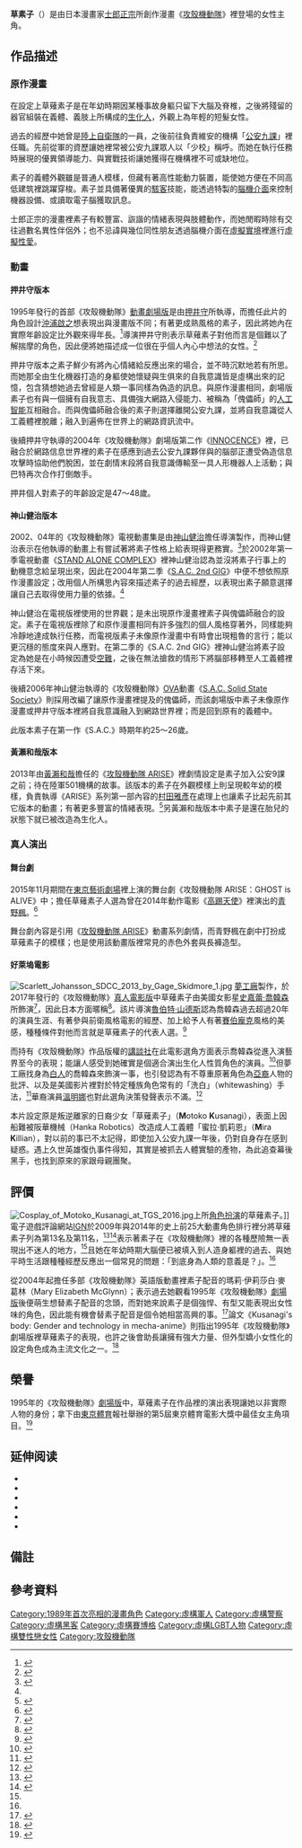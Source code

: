{{noteTA
|1=zh-cn:黑客; zh-hk:黑客; zh-mo:黑客; zh-sg:黑客; zh-tw:駭客
|2=zh-cn:网络; zh-hk:網絡; zh-mo:網絡; zh-sg:网络; zh-tw:網路
|3=zh-cn:无罪; zh-hk:無邪; zh-mo:無邪; zh-sg:无罪; zh-tw:INNOCENCE
|4=zh-cn:斯嘉丽·约翰逊; zh-hk:施嘉莉·祖安遜; zh-mo:施嘉莉·祖安遜; zh-sg:斯嘉丽·约翰逊; zh-tw:史嘉蕾·喬韓森
|5=zh-cn:约翰逊; zh-hk:祖安遜; zh-mo:祖安遜; zh-sg:约翰逊; zh-tw:喬韓森
}}
{{Infobox animanga character
| colour         = #907daa
| colour text    = #f5f2f9
| name           = 草薙素子
| japanese       = 草薙 素子
| kana           = くさなぎ もとこ
| romaji         = Kusanagi Motoko
| series         = [[攻殼機動隊|攻殼機動隊]]系列
| image          = Kusanagi Motoko(Ghost in the Shell).JPG
| imagesize      = 200px
| caption        = 草薙素子在電視動畫《[[攻殼機動隊_S.A.C._Solid_State_Society|攻殼機動隊 S.A.C. Solid State Society]]》裡的外型
| creator        = [[士郎正宗|士郎正宗]]
| voiced by      = [[田中敦子|田中敦子]]{{small|（多數動畫、2017年電影）}}<br>[[坂本真綾|坂本真綾]]{{small|（幼年期（劇場版、TV版S.A.C.系列）、[[攻殼機動隊_ARISE|ARISE]]系列動畫）}}<br>[[鶴弘美|鶴弘美]]{{small|（[[PlayStation|PS]]版本電子遊戲）}}
| nickname       = 少校
| gender         = 女性
| species        = [[賽博格|生化人]]
| height         = 168公分 <ref>{{cite web |url=http://www.ntv.co.jp/kokaku-s/character/index.html |script-title=ja:キャラクター紹介 |work=[[日本電視台|日本電視台]] |accessdate=2016年6月2日 |archive-date=2016年4月9日 |archive-url=https://web.archive.org/web/20160409041103/http://www.ntv.co.jp/kokaku-s/character/index.html |dead-url=no }}</ref>
| occupation     = 情報機構[[公安九課|公安九課]]成員
| divider        = yes
| aux1 name      = 飾演者
| aux1           = [[田中敦子|田中敦子]]{{small|（劇場版、TV版S.A.C.系列、好萊塢電影配音）}}<br>[[坂本真綾|坂本真綾]]{{small|（幼年期（劇場版、TV版S.A.C.系列）、ARISE系列）}}<br>[[青野楓|青野楓]]{{small|（舞台劇）}}<br>[[史嘉蕾·喬韓森|史嘉蕾·喬韓森]]{{small|（[[攻殼機動隊_(2017年電影)|2017年電影]]）}}
}}

'''草{{Ruby|薙|-{zh-cn:tì;zh-tw:ㄊㄧˋ;zh-hk:tai3}-}}素子'''（{{lang-ja|草薙素子}}）是由日本漫畫家[[士郎正宗|士郎正宗]]所創作漫畫《[[攻殼機動隊|攻殼機動隊]]》裡登場的女性主角。

== 作品描述 ==
=== 原作漫畫 ===
在設定上草薙素子是在年幼時期因某種事故身軀只留下大腦及脊椎，之後將殘留的器官組裝在義體、義肢上所構成的[[賽博格|生化人]]，外觀上為年輕的短髮女性。

過去的經歷中她曾是[[陸上自衛隊|陸上自衛隊]]的一員，之後前往負責維安的機構「[[公安九課|公安九課]]」裡任職。先前從軍的資歷讓她裡常被公安九課眾人以「少校」稱呼。而她在執行任務時展現的優異領導能力、與實戰技術讓她獲得在機構裡不可或缺地位。

素子的義體外觀雖是普通人模樣，但藏有著高性能動力裝置，能使她方便在不同高低建筑裡跳躍穿梭。素子並具備著優異的[[駭客|駭客]]技能，能透過特製的[[腦機介面|腦機介面]]來控制機器設備、或讀取電子腦獲取訊息。

士郎正宗的漫畫裡素子有較豐富、詼諧的情緒表現與肢體動作，而她閒暇時除有交往過數名異性伴侶外；也不忌諱與幾位同性朋友透過腦機介面在[[虛擬實境|虛擬實境]]裡進行[[虛擬性愛|虛擬性愛]]。

=== 動畫 ===
==== 押井守版本 ====
1995年發行的首部《攻殼機動隊》[[攻殼機動隊_(1995年電影)|動畫劇場版]]是由[[押井守|押井守]]所執導，而擔任此片的角色設計[[沖浦啟之|沖浦啟之]]想表現出與漫畫版不同；有著更成熟風格的素子，因此將她內在實際年齡設定比外觀來得年長。<ref>{{cite AV media | title=Ghost in the Shell - Production Report | publisher=[[Production_I.G|Production I.G]] | medium=[[DVD|DVD]] | location=DVD幕後花絮}}</ref>導演押井守則表示草薙素子對他而言是個難以了解揣摩的角色，因此便將她描述成一位很在乎個人內心中想法的女性。<ref name="IG02">{{cite web |url=http://www.productionig.com/contents/works_sp/02_/s08_/index.html#b |title=Interview: Kenji Kamiyama (Part 02) |work=[[Production_I.G|Production I.G]] |date=年月日 |accessdate=2016年6月2日 |archive-date=2012年9月14日 |archive-url=https://www.webcitation.org/6AfbhwoO8?url=http://www.productionig.com/contents/works_sp/02_/s08_/index.html#b |dead-url=no }}</ref>

押井守版本之素子鮮少有將內心情緒給反應出來的場合，並不時沉默地若有所思。而她那全由生化機器打造的身軀使她懷疑與生俱來的自我意識皆是虛構出來的記憶，包含猜想她過去曾經是人類一事同樣為偽造的訊息。與原作漫畫相同，劇場版素子也有與一個擁有自我意志、具備強大網路入侵能力、被稱為「傀儡師」的[[人工智慧|人工智能]]互相融合。而與傀儡師融合後的素子則選擇離開公安九課，並將自我意識從人工義體裡脫離；融入到遍佈在世界上的網路資訊流中。

後續押井守執導的2004年《攻殼機動隊》劇場版第二作《[[攻殼機動隊2_INNOCENCE|INNOCENCE]]》裡，已融合於網路信息世界裡的素子在感應到過去公安九課夥伴{{nihongo|巴特|バトー}}與{{nihongo|德古沙|トグサ}}的腦部正遭受偽造信息攻擊時協助他們脫困，並在劇情末段將自我意識傳輸至一具人形機器人上活動；與巴特再次合作打倒敵手。

押井個人對素子的年齡設定是47～48歲。

==== 神山健治版本 ====
2002、04年的《攻殼機動隊》電視動畫集是由[[神山健治|神山健治]]擔任導演製作，而神山健治表示在他執導的動畫上有嘗試著將素子性格上給表現得更務實。<ref>{{cite web |url=http://www.productionig.com/contents/works_sp/02_/s08_/index.html#a |title=Interview: Kenji Kamiyama (Part 01) |work=[[Production_I.G|Production I.G]] |date=年月日 |accessdate=2016年6月2日 |archive-date=2012年9月14日 |archive-url=https://www.webcitation.org/6AfbhwoO8?url=http://www.productionig.com/contents/works_sp/02_/s08_/index.html#a |dead-url=no }}</ref>於2002年第一季電視動畫《[[攻殼機動隊_STAND_ALONE_COMPLEX|STAND ALONE COMPLEX]]》裡神山健治認為並沒將素子行事上的動機意念給呈現出來，因此在2004年第二季《[[攻殼機動隊_S.A.C._2nd_GIG|S.A.C. 2nd GIG]]》中便不想依照原作漫畫設定；改用個人所構思內容來描述素子的過去經歷，以表現出素子願意選擇讓自己去取得使用力量的依據。<ref name="IG02"/>

神山健治在電視版裡使用的世界觀；是未出現原作漫畫裡素子與傀儡師融合的設定。素子在電視版裡除了和原作漫畫相同有許多強烈的個人風格穿著外，同樣能夠冷靜地達成執行任務，而電視版素子未像原作漫畫中有時會出現粗魯的言行；能以更沉穩的態度來與人應對。在第二季的《S.A.C. 2nd GIG》裡神山健治將素子設定為她是在小時候因遭受[[空難|空難]]，之後在無法搶救的情形下將腦部移轉至人工義體裡存活下來。

後續2006年神山健治執導的《攻殼機動隊》[[OVA|OVA]]動畫《[[攻殼機動隊_S.A.C._Solid_State_Society|S.A.C. Solid State Society]]》則採用改編了讓原作漫畫裡提及的傀儡師，而該劇場版中素子未像原作漫畫或押井守版本裡將自我意識融入到網路世界裡；而是回到原有的義體中。

此版本素子在第一作《S.A.C.》時期年約25～26歲。

==== 黃瀨和哉版本 ====
2013年由[[黃瀨和哉|黃瀨和哉]]擔任的《[[攻殼機動隊_ARISE|攻殼機動隊 ARISE]]》裡劇情設定是素子加入公安9課之前；待在陸軍501機構的故事。該版本的素子在外觀模樣上則呈現較年幼的模樣，負責執導《ARISE》系列第一部內容的[[村田雅彥|村田雅彥]]在處理上也讓素子比起先前其它版本的動畫；有著更多豐富的情緒表現。<ref>{{cite web |url=http://www.production-ig.co.jp/works/kokaku-a/arise-reports/report01.html |script-title=ja:むらた監督インタビュー |work=[[Production_I.G|Production I.G]] |accessdate=2016年6月2日 |archive-date=2016年6月7日 |archive-url=https://web.archive.org/web/20160607233239/http://www.production-ig.co.jp/works/kokaku-a/arise-reports/report01.html |dead-url=no }}</ref>另黃瀨和哉版本中素子是還在胎兒的狀態下就已被改造為生化人。

=== 真人演出 ===
==== 舞台劇 ====
2015年11月期間在[[東京藝術劇場|東京藝術劇場]]裡上演的舞台劇《攻殼機動隊 ARISE：GHOST is ALIVE》中；擔任草薙素子人選為曾在2014年動作電影《[[高踢天使|高踢天使]]》裡演出的[[青野楓|青野楓]]。<ref>{{cite web |url=http://enterstage.jp/news/2015/10/003635.html |script-title=ja:舞台『攻殻機動隊ARISE:GHOST is ALIVE』メインキャストのキャラクタービジュアルを大公開！ |work=EnterStage |date=2015年10月14日 |accessdate=2016年6月2日 |archive-date=2016年3月23日 |archive-url=https://web.archive.org/web/20160323011334/http://enterstage.jp/news/2015/10/003635.html |dead-url=no }}</ref>

舞台劇內容是引用《[[攻殼機動隊_ARISE|攻殼機動隊 ARISE]]》動畫系列劇情，而青野楓在劇中打扮成草薙素子的模樣；也是使用該動畫版裡常見的赤色外套與長褲造型。

==== 好萊塢電影 ====
[[File:Scarlett_Johansson_SDCC_2013_by_Gage_Skidmore_1.jpg|thumb]]
[[夢工廠|夢工廠]]製作，於2017年發行的《攻殼機動隊》[[攻殼機動隊_(2017年電影)|真人電影版]]中草薙素子由美國女影星[[史嘉蕾·喬韓森|史嘉蕾·喬韓森]]所飾演<ref>{{cite web |url=http://variety.com/2015/film/news/scarlett-johansson-signs-on-to-star-in-dreamworks-ghost-in-the-shell-exclusive-1201320788/ |title=Scarlett Johansson Signs On to Star in DreamWorks' Ghost in the Shell |work=[[綜藝_(雜誌)|綜藝]] |author=Justin Kroll |date=2015年1月5日 |accessdate=2016年6月2日 |archive-date=2016年6月2日 |archive-url=https://web.archive.org/web/20160602062030/http://variety.com/2015/film/news/scarlett-johansson-signs-on-to-star-in-dreamworks-ghost-in-the-shell-exclusive-1201320788/ |dead-url=no }}</ref>，因此日本方面暱稱{{nihongo|「ScarJoha攻殼」|スカヨハ攻殻}}<ref>{{cite web|author= {{lang|ja|パラマウント・ピクチャーズ}}|url= https://twitter.com/Paramount_Japan/status/797754532667138048|script-title= ja:『GHOST IN THE SHELL ゴースト・イン・ザ・シェル』 公式サイトがOPEN。|via= Twitter|website= |first= |last= |date= 2016-11-13|accessdate= |archive-date= 2017-04-18|archive-url= https://web.archive.org/web/20170418055955/https://twitter.com/Paramount_Japan/status/797754532667138048|dead-url= no}}</ref>。該片導演[[魯伯特·山德斯|魯伯特·山德斯]]認為喬韓森過去超過20年的演員生涯、有著參與前衛風格電影的經歷、加上給予人有著[[賽伯龐克|賽伯龐克]]風格的美感，種種條件對他而言就是草薙素子的代表人選。<ref>{{cite web |url=http://www.theverge.com/2016/11/13/13613614/ghost-in-the-shell-director-defends-controversial-scarlett-johansson-casting |title=Ghost in the Shell director defends controversial Scarlett Johansson casting |work=[[The_Verge|The Verge]] |author=Sam Byford |date=2016年11月13日 |accessdate=2016年11月19日 |archive-date=2016年11月18日 |archive-url=https://web.archive.org/web/20161118224159/http://www.theverge.com/2016/11/13/13613614/ghost-in-the-shell-director-defends-controversial-scarlett-johansson-casting |dead-url=no }}</ref>

而持有《攻殼機動隊》作品版權的[[講談社|講談社]]在此電影選角方面表示喬韓森從進入演藝界至今的表現；能讓人感受到她確實是個適合演出生化人性質角色的演員。<ref>{{cite web |url=http://www.independent.co.uk/arts-entertainment/films/news/ghost-in-the-shell-scarlett-johansson-casting-whitewashing-japanese-publisher-comment-well-cast-a6994056.html |title=Ghost in the Shell's Japanese publisher says Scarlett Johansson is 'well cast' |work=[[獨立報|獨立報]] |author=Jack Shepherd |date=2016年4月21日 |accessdate=2016年6月2日 |archive-date=2016年6月14日 |archive-url=https://web.archive.org/web/20160614024725/http://www.independent.co.uk/arts-entertainment/films/news/ghost-in-the-shell-scarlett-johansson-casting-whitewashing-japanese-publisher-comment-well-cast-a6994056.html |dead-url=no }}</ref>但夢工廠找身為[[白人|白人]]的喬韓森來飾演一事，也引發認為有不尊重原著角色為[[亞裔|亞裔]]人物的批評、以及是美國影片裡對於特定種族角色常有的「洗白」（whitewashing）手法，<ref>{{cite web |url=http://www.theverge.com/2016/4/18/11455160/ghost-in-the-shell-scarlett-johansson-hollywood-casting |title=Scarlett Johansson’s Ghost in the Shell casting is even worse than it seems |work=[[The_Verge|The Verge]] |author=Kwame Opam |date=2016年4月18日 |accessdate=2016年6月2日 |archive-date=2016年5月31日 |archive-url=https://web.archive.org/web/20160531020144/http://www.theverge.com/2016/4/18/11455160/ghost-in-the-shell-scarlett-johansson-hollywood-casting |dead-url=no }}</ref>華裔演員[[溫明娜|溫明娜]]也對此選角決策發聲表示不滿。<ref>{{cite web |url=https://mic.com/articles/141337/constance-wu-and-ming-na-wen-just-spoke-out-against-hollywood-whitewashing#.ym1JE3Tfj |title=Constance Wu and Ming-Na Wen Just Spoke Out Against Hollywood Whitewashing |work=Mic.COm |author=Mathew Rodriguez |date=2016年4月20日 |accessdate=2016年6月2日 |archive-date=2016年4月25日 |archive-url=https://web.archive.org/web/20160425124031/http://mic.com/articles/141337/constance-wu-and-ming-na-wen-just-spoke-out-against-hollywood-whitewashing#.ym1JE3Tfj |dead-url=no }}</ref>

本片設定原是叛逆離家的日裔少女「草薙素子」（'''M'''otoko '''K'''usanagi），表面上因船難被阪華機械（Hanka Robotics）{{notetag|明顯取材自原作漫畫的「阪華精機」（Hanka Precision Instruments）。}}改造成人工義體「蜜拉·凱莉恩」（'''M'''ira '''K'''illian），對以前的事已不太記得，即使加入公安九課一年後，仍對自身存在感到疑惑。遇上久世英雄復仇事件得知，其實是被抓去人體實驗的產物，為此追查幕後黑手，也找到原來的家跟母親團聚。

== 評價 ==
[[File:Cosplay_of_Motoko_Kusanagi_at_TGS_2016.jpg|thumb]]上所[[Cosplay|角色扮演]]的草薙素子。]]
電子遊戲評論網站[[IGN|IGN]]於2009年與2014年的史上前25大動畫角色排行裡分將草薙素子列為第13名及第11名，<ref name="ign2009">{{cite web |url=http://www.ign.com/articles/2009/10/21/top-25-anime-characters-of-all-time?page=3 |title=Top 25 Anime Characters of All Time Page 3 Of 5 |work=[[IGN|IGN]] |author=Ninja Scroll |date=2009年10月21日 |accessdate=2016年6月2日 |archive-date=2016年5月30日 |archive-url=https://web.archive.org/web/20160530070840/http://www.ign.com/articles/2009/10/21/top-25-anime-characters-of-all-time?page=3 |dead-url=no }}</ref><ref name="ign2014">{{cite web |url=http://www.ign.com/articles/top-25-greatest-anime-characters?page=3 |title=Top 25 Greatest Anime Characters Page 3 Of 5 |work=[[IGN|IGN]] |author=Ghost in the Shell |date=2014年2月4日 |accessdate=2016年6月2日 |archive-date=2016年6月9日 |archive-url=https://web.archive.org/web/20160609002842/http://www.ign.com/articles/top-25-greatest-anime-characters?page=3 |dead-url=no }}</ref>表示著素子在《攻殼機動隊》裡的各種歷險無一表現出不迷人的地方，<ref name="ign2009"/>且她在年幼時期大腦便已被填入到人造身軀裡的過去、與她平時生活跟種種經歷反應出一個常見的問題：「到底身為人類的意義是？」。<ref name="ign2014"/>

從2004年起擔任多部《攻殼機動隊》英語版動畫裡素子配音的瑪莉·伊莉莎白·麥葛林（Mary Elizabeth McGlynn）；表示過去她觀看1995年《攻殼機動隊》[[攻殼機動隊_(1995年電影)|劇場版]]後便萌生想替素子配音的念頭，而對她來說素子是個強悍、有型又能表現出女性味的角色，因此能有機會替素子配音是個令她相當高興的事。<ref>{{cite web |url=http://lytherus.com/2011/10/01/ndk-2011-interview-with-anime-voice-actor-and-director-mary-elizabeth-mcglynn/ |title=NDK 2011: Interview with Anime Voice Actor and Director Mary Elizabeth McGlynn! |work=Lytherus |author=Lytherus Writers |date=2011年10月1日 |accessdate=2016年6月2日 |archive-url=https://web.archive.org/web/20130613120301/http://lytherus.com/2011/10/01/ndk-2011-interview-with-anime-voice-actor-and-director-mary-elizabeth-mcglynn/ |archive-date=2013-06-13 |dead-url=yes }}</ref>論文《Kusanagi's body: Gender and technology in mecha-anime》則指出1995年《攻殼機動隊》劇場版裡草薙素子的表現，也許之後會助長讓擁有強大力量、但外型嬌小女性化的設定角色成為主流文化之一。<ref>{{cite journal |title=Kusanagi's body: Gender and technology in mecha-anime |journal=Asian Journal of Communication |volume=11 |issue=2 |pages=99頁 |author=Joseph Christopher Schaub |date=2001年 |doi=10.1080/01292980109364805 |url=http://www.schaublog.com/Writing/KusanagisBody.pdf |format=[[PDF|PDF]] |accessdate=2016年6月2日 |archive-url=https://web.archive.org/web/20150430232345/http://schaublog.com/Writing/KusanagisBody.pdf |archive-date=2015年4月30日 |dead-url=yes }}</ref>

== 榮譽 ==
1995年的《攻殼機動隊》[[攻殼機動隊_(1995年電影)|劇場版]]中，草薙素子在作品裡的演出表現讓她以非實際人物的身份；拿下由[[東京體育|東京體育]]報社舉辦的第5屆東京體育電影大獎中最佳女主角項目。<ref>{{cite web |url=http://www.tokyo-sports.co.jp/tospo_movie/ |script-title=ja:東スポ映画大賞とは？ |work=[[東京體育|東京體育]] |accessdate=2016年6月2日 |archive-date=2012年12月4日 |archive-url=https://archive.today/20121204151133/http://www.tokyo-sports.co.jp/tospo_movie/ |dead-url=no }}</ref>

==延伸阅读==
*{{cite book|last=Chipman|first=Jay Scott|title=Millennial Mythmaking: Essays on the power of science fiction and fantasy literature, films and games|year=2010|publisher=McFarland & Co.|location=Jefferson, N.C.|isbn=978-0-7864-4562-2|pages=167–192|editor=Perlich, John |editor2=Whitt, David|chapter=So Where Do I Go from Here? ''Ghost in the Shell'' and Imagining Cyborg Mythology for the New Millennium}}
*{{cite book|last=Dinello|first=Dan|title=Anime and Philosophy: Wide Eyed Wonder|url=https://archive.org/details/animephilosophyw0000unse|year=2010|publisher=Open Court|location=Chicago, Ill.|isbn=978-0-8126-9670-7 |editor=Steiff, Josef |editor2=Tamplin, Tristan D.|chapter=Cyborg Goddess}}
*{{cite book|last=McBlane|first=Angus|title=Anime and Philosophy: Wide Eyed Wonder|url=https://archive.org/details/animephilosophyw0000unse|year=2010|publisher=Open Court|location=Chicago, Ill.|isbn=978-0-8126-9670-7 |editor=Steiff, Josef |editor2=Tamplin, Tristan D.|chapter=Just a Ghost in a Shell?}}
*{{cite book|last=McCarthy|first=Helen|title=500 Manga Heroes & Villains|year=2006|publisher=Collins & Brown|location=London|isbn=978-1-84340-234-3|page=114}}
*{{cite book|last=Napier|first=Susan J.|author-link=Susan J. Napier|title=[[Anime_from_Akira_to_Princess_Mononoke|Anime from Akira to Princess Mononoke: Experiencing Contemporary Japanese Animation]]|year=2001|publisher=Palgrave|location=New York|isbn=978-0-312-23863-6|pages=[https://archive.org/details/animefromakirato00napi/page/103 103–120]|edition=1st|chapter=Doll Parts: Technology and the Body in ''Ghost in the Shell''}}
*{{Cite journal | last1 = Schaub | first1 = J. C. | title = Kusanagi's body: Gender and technology in mecha-anime | url = http://www.schaublog.com/Writing/KusanagisBody.pdf | access-date = 2013-09-26 | doi = 10.1080/01292980109364805 | journal = Asian Journal of Communication | volume = 11 | issue = 2 | pages = 79–100 | year = 2001 | s2cid = 145115889 | archive-url = https://web.archive.org/web/20150430232345/http://schaublog.com/Writing/KusanagisBody.pdf | archive-date = 2015-04-30 | url-status = dead }}

== 備註 ==
<!--{{Div col|cols=2}}-->
{{notefoot}}
<!--{{Div col end}}-->
== 參考資料 ==
{{reflist|2}}

{{攻殼機動隊}}
{{Authority control}}

{{DEFAULTSORT:Kusanagi Motoko}}
[[Category:1989年首次亮相的漫畫角色|Category:1989年首次亮相的漫畫角色]]
[[Category:虛構軍人|Category:虛構軍人]]
[[Category:虛構警察|Category:虛構警察]]
[[Category:虛構黑客|Category:虛構黑客]]
[[Category:虛構賽博格|Category:虛構賽博格]]
[[Category:虛構LGBT人物|Category:虛構LGBT人物]]
[[Category:虛構雙性戀女性|Category:虛構雙性戀女性]]
[[Category:攻殼機動隊|Category:攻殼機動隊]]